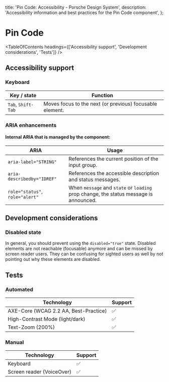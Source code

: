 
  title: 'Pin Code: Accessibility - Porsche Design System',
  description: 'Accessibility information and best practices for the Pin Code component',
};

# Pin Code <ComponentStatus tagName="p-pin-code"></ComponentStatus>

<TableOfContents headings={['Accessibility support', 'Development considerations', 'Tests']} />

## Accessibility support

### Keyboard

| Key / state        | Function                                                 |
| ------------------ | -------------------------------------------------------- |
| `Tab`, `Shift-Tab` | Moves focus to the next (or previous) focusable element. |

### ARIA enhancements

#### Internal **ARIA** that is managed by the component:

| ARIA                            | Usage                                                                                 |
| ------------------------------- | ------------------------------------------------------------------------------------- |
| `aria-label="STRING"`           | References the current position of the input group.                                   |
| `aria-describedby="IDREF"`      | References the accessible description and status messages.                            |
| `role="status"`, `role="alert"` | When `message` and `state` or `loading` prop change, the status message is announced. |

## Development considerations

### Disabled state

In general, you should prevent using the `disabled="true"` state. Disabled elements are not reachable (focusable)
anymore and can be missed by screen reader users. They can be confusing for sighted users as well by not pointing out
why these elements are disabled.

## Tests

### Automated

| Technology                            | Support |
| ------------------------------------- | ------- |
| AXE-Core (WCAG 2.2 AA, Best-Practice) | ✅      |
| High-Contrast Mode (light/dark)       | ✅      |
| Text-Zoom (200%)                      | ✅      |

### Manual

| Technology                | Support |
| ------------------------- | ------- |
| Keyboard                  | ✅      |
| Screen reader (VoiceOver) | ✅      |
